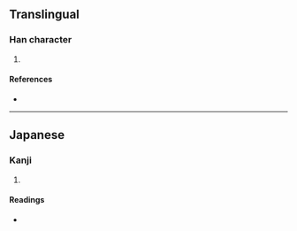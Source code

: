 {{character info/new}}
==Translingual==

===Han character===
{{Han char|rn=50|rad=巾|as=09|sn=12|four=|canj=LBPTD|ids=⿰巾枼}}

# {{defn|Han|sort=巾09}}

====References====
* {{Han ref|kx=0334.291|hdz=10746.101|uh=5E49|ud=24137}}

----

==Japanese==

===Kanji===
{{ja-kanji|grade=|rs=巾09}}

# {{defn|lang=ja|sort=巾09}}

====Readings====
* {{ja-readings|on=|kun=[[たずな]] (tazuna)}}